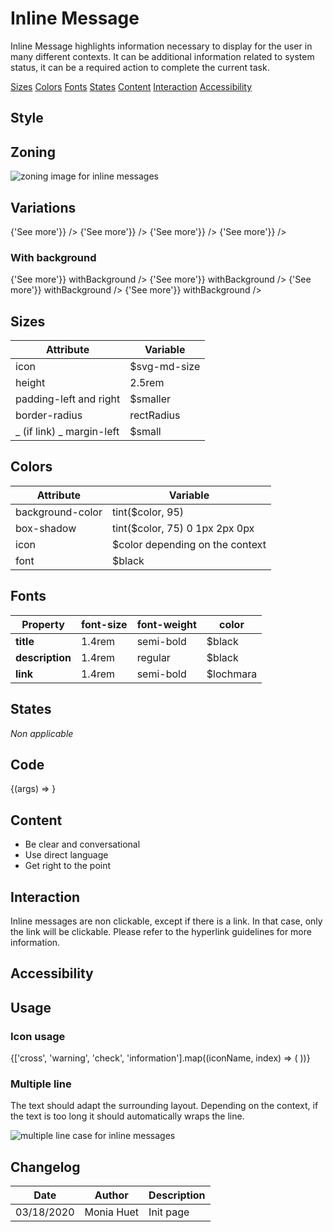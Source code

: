
<Meta
    title="Components|InlineMessage"
    component={InlineMessage}
/>

# Inline Message

Inline Message highlights information necessary to display for the user in many different contexts.
It can be additional information related to system status, it can be a required action to complete the current task.

<Row>
	<Col centered="all">
		<a href="#sizes">Sizes</a>
	</Col>
	<Col centered="all">
		<a href="#colors">Colors</a>
	</Col>
	<Col centered="all">
		<a href="#fonts">Fonts</a>
	</Col>
	<Col centered="all">
		<a href="#states">States</a>
	</Col>
	<Col centered="all">
		<a href="#content">Content</a>
	</Col>
	<Col centered="all">
		<a href="#interaction">Interaction</a>
	</Col>
	<Col centered="all">
		<a href="#accessibility">Accessibility</a>
	</Col>
</Row>

## Style

## Zoning

<img src={MessageZoning} alt="zoning image for inline messages" className="full" class="full" />

## Variations

<Preview>
  <Story name="information">
    <InlineMessage.Information
        		title={'Lorem ipsum'}
        		description={'dolor sit amet, consectetur adipiscing elit. Integer gravida orci lacus, vel convallis enim posuere ac.'}
        		link={<a href={'#'}>{'See more'}</a>}
        	/>
  </Story>
  <Story name="success">
    <InlineMessage.Success
        		title={'Lorem ipsum'}
        		description={'dolor sit amet, consectetur adipiscing elit. Integer gravida orci lacus, vel convallis enim posuere ac.'}
        		link={<a href={'#'}>{'See more'}</a>}
        	/>
  </Story>
  <Story name="warning">
    <InlineMessage.Warning
        		title={'Lorem ipsum'}
        		description={'dolor sit amet, consectetur adipiscing elit. Integer gravida orci lacus, vel convallis enim posuere ac.'}
        		link={<a href={'#'}>{'See more'}</a>}
        	/>
  </Story>
  <Story name="destructive">
   <InlineMessage.Destructive
       		title={'Lorem ipsum'}
       		description={'dolor sit amet, consectetur adipiscing elit. Integer gravida orci lacus, vel convallis enim posuere ac.'}
       		link={<a href={'#'}>{'See more'}</a>}
       	/>
  </Story>
</Preview>

### With background

<Preview>
  <Story name="informationWithBg">
    <InlineMessage.Information
        		title={'Lorem ipsum'}
        		description={'dolor sit amet, consectetur adipiscing elit. Integer gravida orci lacus, vel convallis enim posuere ac.'}
        		link={<a href={'#'}>{'See more'}</a>}
           		withBackground
        	/>
  </Story>
  <Story name="successWithBg">
    <InlineMessage.Success
        		title={'Lorem ipsum'}
        		description={'dolor sit amet, consectetur adipiscing elit. Integer gravida orci lacus, vel convallis enim posuere ac.'}
        		link={<a href={'#'}>{'See more'}</a>}
           		withBackground
        	/>
  </Story>
  <Story name="warningWithBg">
    <InlineMessage.Warning
        		title={'Lorem ipsum'}
        		description={'dolor sit amet, consectetur adipiscing elit. Integer gravida orci lacus, vel convallis enim posuere ac.'}
        		link={<a href={'#'}>{'See more'}</a>}
           		withBackground
        	/>
  </Story>
  <Story name="destructiveWithBg">
   <InlineMessage.Destructive
       		title={'Lorem ipsum'}
       		description={'dolor sit amet, consectetur adipiscing elit. Integer gravida orci lacus, vel convallis enim posuere ac.'}
       		link={<a href={'#'}>{'See more'}</a>}
       		withBackground
       	/>
  </Story>
</Preview>

## Sizes <a id="sizes" />

| Attribute                      | Variable       |
| ------------------------------ | -------------- |
| icon                           | $svg-md-size   |
| height    			    	 | 2.5rem         |
| padding-left and right         | $smaller       |
| border-radius                  | rectRadius     |
| _ (if link) _ margin-left      | $small         |


## Colors <a id="colors" />

<ColorPalette>
	<ColorItem title="theme.color.palette" subtitle="Inline message colors" colors={{
	    Error: tokens.colors.chesnutRose,
		Warning: tokens.colors.jaffa,
		Success: tokens.colors.rioGrande,
		Information: tokens.colors.lochmara
    }} />
</ColorPalette>

| Attribute                      | Variable                            |
| ------------------------------ | ----------------------------------- |
| background-color               | tint($color, 95)                    |
| box-shadow    		    	 | tint($color, 75) 0 1px 2px 0px      |
| icon                           | $color depending on the context     |
| font                           | $black                              |


## Fonts <a id="fonts" />

| Property    | font-size | font-weight | color |
|-------------|-----------|-------------|-------|
| **title**   | 1.4rem    |semi-bold    |$black |
| **description**|1.4rem  |regular      |$black |
| **link**   | 1.4rem    |semi-bold    |$lochmara |

## States <a id="states" />

_Non applicable_

## Code

<Preview>
  <Story
    name="basic"
    args={{
      title: 'Title',
      description: 'Description',
      withBackground: false,
    }}
  >
    {(args) => <InlineMessage {...args} />}
  </Story>
</Preview>

<Props story="basic" />

## Content

- Be clear and conversational
- Use direct language
- Get right to the point

## Interaction <a id="interaction" />

Inline messages are non clickable, except if there is a link. In that case, only the link will be clickable.
Please refer to the hyperlink guidelines for more information.

## Accessibility <a id="accessibility" />

## Usage <a id="usage" />

### **Icon usage**

<IconGallery>
    {['cross', 'warning', 'check', 'information'].map((iconName, index) => (
        <IconItem key={index} name={iconName}>
            <Icon name={iconName} />
        </IconItem>
    ))}
</IconGallery>

### **Multiple line**

The text should adapt the surrounding layout. Depending on the context, if the text is too long it should automatically wraps the line.

<img src={MessageLine} alt="multiple line case for inline messages" className="full" class="full" />

## Changelog

| Date       | Author | Description |
| ---------- | ------ | ----------- |
| 03/18/2020 | Monia Huet  | Init page   |

